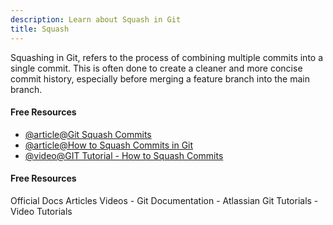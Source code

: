 ```yaml
---
description: Learn about Squash in Git
title: Squash
---
```


Squashing in Git, refers to the process of combining multiple commits into a single commit. This is often done to create a cleaner and more concise commit history, especially before merging a feature branch into the main branch.

#### Free Resources

- [@article@Git Squash Commits](https://www.freecodecamp.org/news/git-squash-commits/)
- [@article@How to Squash Commits in Git](https://medium.com/iosnesia/how-to-squash-commits-in-git-e73a41248211)
- [@video@GIT Tutorial - How to Squash Commits](https://youtu.be/viY1BbKZhSI?si=kORsEzQvCRFGauQa)

#### Free Resources

<Tabs defaultValue="official">
<TabsList>
<TabsTrigger value="official">Official Docs</TabsTrigger>
<TabsTrigger value="article">Articles</TabsTrigger>
<TabsTrigger value="video">Videos</TabsTrigger>
</TabsList>

<TabsContent value="official">
- <Link href="https://git-scm.com/docs">Git Documentation</Link>
</TabsContent>
<TabsContent value="article">
- <Link href="https://www.atlassian.com/git/tutorials">Atlassian Git Tutorials</Link>
</TabsContent>
<TabsContent value="video">
- <Link href="https://www.youtube.com/results?search_query=git+squash+tutorial">Video Tutorials</Link>
</TabsContent>
</Tabs>
